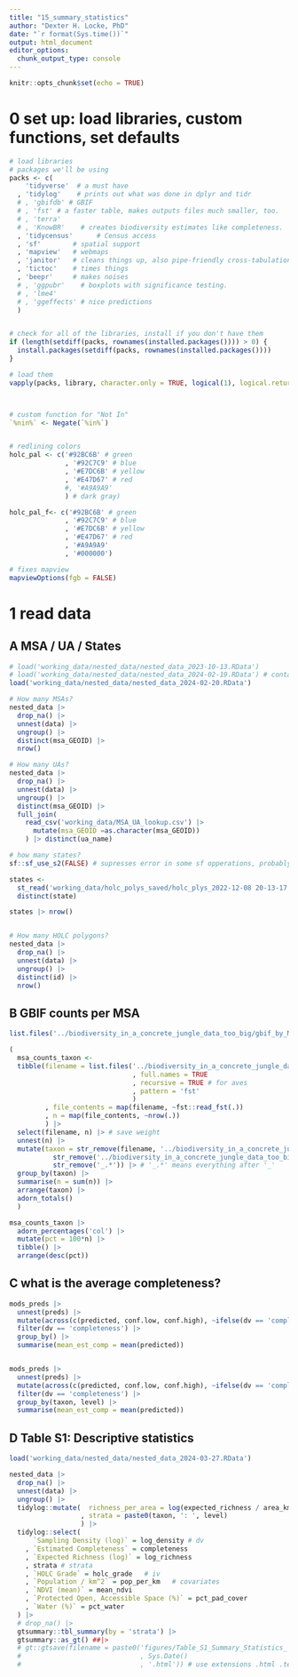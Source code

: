 ```yaml
---
title: "15_summary_statistics"
author: "Dexter H. Locke, PhD"
date: "`r format(Sys.time())`"
output: html_document
editor_options: 
  chunk_output_type: console
---
```



```r
knitr::opts_chunk$set(echo = TRUE)
```


    
# 0 set up: load libraries, custom functions, set defaults
```r

# load libraries
# packages we'll be using
packs <- c(
    'tidyverse'  # a must have
  , 'tidylog'    # prints out what was done in dplyr and tidr
  # , 'gbifdb' # GBIF
  # , 'fst' # a faster table, makes outputs files much smaller, too.
  # , 'terra'
  # , 'KnowBR'    # creates biodiversity estimates like completeness.
  , 'tidycensus'      # Census access
  , 'sf'        # spatial support
  , 'mapview'   # webmaps
  , 'janitor'   # cleans things up, also pipe-friendly cross-tabulations
  , 'tictoc'    # times things
  , 'beepr'     # makes noises
  # , 'ggpubr'    # boxplots with significance testing.
  # , 'lme4'
  # , 'ggeffects' # nice predictions
  )


# check for all of the libraries, install if you don't have them
if (length(setdiff(packs, rownames(installed.packages()))) > 0) {
  install.packages(setdiff(packs, rownames(installed.packages())))  
}

# load them
vapply(packs, library, character.only = TRUE, logical(1), logical.return = TRUE, quietly = TRUE)



# custom function for "Not In"
`%nin%` <- Negate(`%in%`)


# redlining colors
holc_pal <- c('#92BC6B' # green
              , '#92C7C9' # blue
              , '#E7DC6B' # yellow
              , '#E47D67' # red
              #, '#A9A9A9'
              ) # dark gray)

holc_pal_f<- c('#92BC6B' # green
              , '#92C7C9' # blue
              , '#E7DC6B' # yellow
              , '#E47D67' # red
              , '#A9A9A9'
              , '#000000')

# fixes mapview
mapviewOptions(fgb = FALSE)
```

# 1 read data
## A MSA / UA / States 
```r
# load('working_data/nested_data/nested_data_2023-10-13.RData')
# load('working_data/nested_data/nested_data_2024-02-19.RData') # contains area for computing expected richness per area
load('working_data/nested_data/nested_data_2024-02-20.RData')

# How many MSAs?
nested_data |> 
  drop_na() |> 
  unnest(data) |> 
  ungroup() |> 
  distinct(msa_GEOID) |> 
  nrow()

# How many UAs?
nested_data |> 
  drop_na() |> 
  unnest(data) |> 
  ungroup() |> 
  distinct(msa_GEOID) |> 
  full_join(
    read_csv('working_data/MSA_UA_lookup.csv') |> 
      mutate(msa_GEOID =as.character(msa_GEOID))
    ) |> distinct(ua_name)

# how many states?
sf::sf_use_s2(FALSE) # supresses error in some sf opperations, probably not needed?

states <- 
  st_read('working_data/holc_polys_saved/holc_plys_2022-12-08 20-13-17.gpkg') |> 
  distinct(state)

states |> nrow()


# How many HOLC polygons?
nested_data |> 
  drop_na() |> 
  unnest(data) |> 
  ungroup() |> 
  distinct(id) |> 
  nrow()

```



## B GBIF counts per MSA
```r

list.files('../biodiversity_in_a_concrete_jungle_data_too_big/gbif_by_MSA', recursive = TRUE)

(
  msa_counts_taxon <- 
  tibble(filename = list.files('../biodiversity_in_a_concrete_jungle_data_too_big/gbif_by_MSA'
                               , full.names = TRUE
                               , recursive = TRUE # for aves
                               , pattern = 'fst'
                               )
         , file_contents = map(filename, ~fst::read_fst(.))
         , n = map(file_contents, ~nrow(.))
         ) |> 
  select(filename, n) |> # save weight
  unnest(n) |> 
  mutate(taxon = str_remove(filename, '../biodiversity_in_a_concrete_jungle_data_too_big/gbif_by_MSA/gbif_') |> 
           str_remove('../biodiversity_in_a_concrete_jungle_data_too_big/gbif_by_MSA/aves/') |> 
           str_remove('_.*')) |> # '_.*' means everything after '_'
  group_by(taxon) |> 
  summarise(n = sum(n)) |> 
  arrange(taxon) |> 
  adorn_totals()
  )

msa_counts_taxon |> 
  adorn_percentages('col') |> 
  mutate(pct = 100*n) |> 
  tibble() |> 
  arrange(desc(pct))

```


## C what is the average completeness?
```r

mods_preds |>
  unnest(preds) |> 
  mutate(across(c(predicted, conf.low, conf.high), ~ifelse(dv == 'completeness', .x, exp(.x)))) |> 
  filter(dv == 'completeness') |>
  group_by() |> 
  summarise(mean_est_comp = mean(predicted))


mods_preds |>
  unnest(preds) |> 
  mutate(across(c(predicted, conf.low, conf.high), ~ifelse(dv == 'completeness', .x, exp(.x)))) |> 
  filter(dv == 'completeness') |>
  group_by(taxon, level) |> 
  summarise(mean_est_comp = mean(predicted))

```


## D Table S1: Descriptive statistics
```r

load('working_data/nested_data/nested_data_2024-03-27.RData')

nested_data |> 
  drop_na() |> 
  unnest(data) |> 
  ungroup() |> 
  tidylog::mutate(  richness_per_area = log(expected_richness / area_km2)
                  , strata = paste0(taxon, ': ', level)
                  ) |> 
  tidylog::select(
      `Sampling Density (log)` = log_density # dv
    , `Estimated Completeness` = completeness
    , `Expected Richness (log)` = log_richness
    , strata # strata
    , `HOLC Grade` = holc_grade   # iv
    , `Population / km^2` = pop_per_km   # covariates
    , `NDVI (mean)` = mean_ndvi
    , `Protected Open, Accessible Space (%)` = pct_pad_cover
    , `Water (%)` = pct_water
  ) |> 
  # drop_na() |> 
  gtsummary::tbl_summary(by = 'strata') |> 
  gtsummary::as_gt() ##|>
  # gt::gtsave(filename = paste0('figures/Table_S1_Summary_Statistics_'
  #                              , Sys.Date()
  #                              , '.html')) # use extensions .html .tex .ltx .rtf


```


